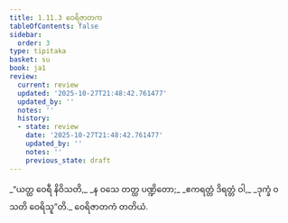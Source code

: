```yaml
---
title: 1.11.3 ဝေရိဇာတက
tableOfContents: false
sidebar:
  order: 3
type: tipitaka
basket: su
book: ja1
review:
  current: review
  updated: '2025-10-27T21:48:42.761477'
  updated_by: ''
  notes: ''
  history:
  - state: review
    date: '2025-10-27T21:48:42.761477'
    updated_by: ''
    notes: ''
    previous_state: draft
---
```



<ReviewStatus review={frontmatter.review} showDetails={true} />

<HypothesisAnnotation frontmatter={frontmatter} />

<DynamicBreadcrumb />

<Division number="103" book="ja1" e="ch" v="22" p="24">

<Paragraph number="229" type="verses" book="ja1">
_“ယတ္ထ ဝေရီ နိဝိသတိ,_  
_န ဝသေ တတ္ထ ပဏ္ဍိတော;_  
_ဧကရတ္တံ ဒိရတ္တံ ဝါ,_  
_ဒုက္ခံ ဝသတိ ဝေရိသူ”တိ._  


</Paragraph>
</Division>

<Paragraph number="230" type="center" book="ja1">
ဝေရိဇာတကံ တတိယံ.
</Paragraph>